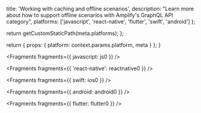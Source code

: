 
  title: 'Working with caching and offline scenarios',
  description:
    "Learn more about how to support offline scenarios with Amplify's GraphQL API category",
  platforms: ['javascript', 'react-native', 'flutter', 'swift', 'android']
};

  return getCustomStaticPath(meta.platforms);
};

  return {
    props: {
      platform: context.params.platform,
      meta
    }
  };
}


<Fragments fragments={{ javascript: js0 }} />


<Fragments fragments={{ 'react-native': reactnative0 }} />


<Fragments fragments={{ swift: ios0 }} />


<Fragments fragments={{ android: android0 }} />


<Fragments fragments={{ flutter: flutter0 }} />

